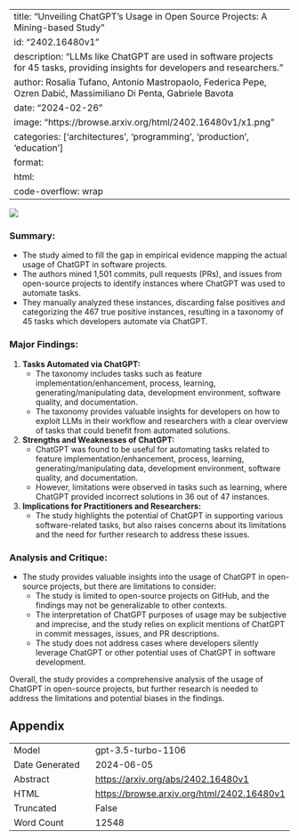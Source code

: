 
---
title: "Unveiling ChatGPT's Usage in Open Source Projects: A Mining-based Study"
id: "2402.16480v1"
description: "LLMs like ChatGPT are used in software projects for 45 tasks, providing insights for developers and researchers."
author: Rosalia Tufano, Antonio Mastropaolo, Federica Pepe, Ozren Dabić, Massimiliano Di Penta, Gabriele Bavota
date: "2024-02-26"
image: "https://browse.arxiv.org/html/2402.16480v1/x1.png"
categories: ['architectures', 'programming', 'production', 'education']
format:
  html:
    code-overflow: wrap
---

![](https://browse.arxiv.org/html/2402.16480v1/x1.png)

### **Summary:**
- The study aimed to fill the gap in empirical evidence mapping the actual usage of ChatGPT in software projects.
- The authors mined 1,501 commits, pull requests (PRs), and issues from open-source projects to identify instances where ChatGPT was used to automate tasks.
- They manually analyzed these instances, discarding false positives and categorizing the 467 true positive instances, resulting in a taxonomy of 45 tasks which developers automate via ChatGPT.

### **Major Findings:**
1. **Tasks Automated via ChatGPT:**
   - The taxonomy includes tasks such as feature implementation/enhancement, process, learning, generating/manipulating data, development environment, software quality, and documentation.
   - The taxonomy provides valuable insights for developers on how to exploit LLMs in their workflow and researchers with a clear overview of tasks that could benefit from automated solutions.

2. **Strengths and Weaknesses of ChatGPT:**
   - ChatGPT was found to be useful for automating tasks related to feature implementation/enhancement, process, learning, generating/manipulating data, development environment, software quality, and documentation.
   - However, limitations were observed in tasks such as learning, where ChatGPT provided incorrect solutions in 36 out of 47 instances.

3. **Implications for Practitioners and Researchers:**
   - The study highlights the potential of ChatGPT in supporting various software-related tasks, but also raises concerns about its limitations and the need for further research to address these issues.

### **Analysis and Critique:**
- The study provides valuable insights into the usage of ChatGPT in open-source projects, but there are limitations to consider:
   - The study is limited to open-source projects on GitHub, and the findings may not be generalizable to other contexts.
   - The interpretation of ChatGPT purposes of usage may be subjective and imprecise, and the study relies on explicit mentions of ChatGPT in commit messages, issues, and PR descriptions.
   - The study does not address cases where developers silently leverage ChatGPT or other potential uses of ChatGPT in software development.

Overall, the study provides a comprehensive analysis of the usage of ChatGPT in open-source projects, but further research is needed to address the limitations and potential biases in the findings.

## Appendix

|          |          |
|----------|----------|
| Model     | gpt-3.5-turbo-1106       |
| Date Generated     | 2024-06-05       |
| Abstract | [https://arxiv.org/abs/2402.16480v1](https://arxiv.org/abs/2402.16480v1)        |
| HTML     | [https://browse.arxiv.org/html/2402.16480v1](https://browse.arxiv.org/html/2402.16480v1)       |
| Truncated       | False       |
| Word Count       | 12548       |
